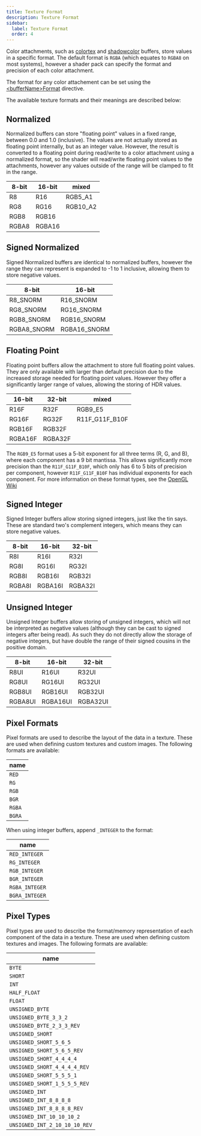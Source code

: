 ```yaml
---
title: Texture Format
description: Texture Format
sidebar:
  label: Texture Format
  order: 4
---
```



Color attachments, such as [colortex](/reference/buffers/colortex) and [shadowcolor](/reference/buffers/shadowcolor) buffers, store values in a specific format. The default format is `RGBA` (which equates to `RGBA8` on most systems), however a shader pack can specify the format and precision of each color attachment.

The format for any color attachement can be set using the [\<bufferName\>Format](/reference/directives/constants/buffer_format) directive.

The available texture formats and their meanings are described below:

## Normalized

Normalized buffers can store "floating point" values in a fixed range, between 0.0 and 1.0 (inclusive).  The values are not actually stored as floating point internally, but as an integer value. However, the result is converted to a floating point during read/write to a color attachment using a normalized format, so the shader will read/write floating point values to the attachments, however any values outside of the range will be clamped to fit in the range.

| 8-bit | 16-bit | mixed    |
| ----- | ------ | -------- |
| R8    | R16    | RGB5_A1  |
| RG8   | RG16   | RGB10_A2 |
| RGB8  | RGB16  |          |
| RGBA8 | RGBA16 |          |

## Signed Normalized

Signed Normalized buffers are identical to normalized buffers, however the range they can represent is expanded to -1 to 1 inclusive, allowing them to store negative values.

| 8-bit       | 16-bit       |
| ----------- | ------------ |
| R8_SNORM    | R16_SNORM    |
| RG8_SNORM   | RG16_SNORM   |
| RGB8_SNORM  | RGB16_SNORM  |
| RGBA8_SNORM | RGBA16_SNORM |

## Floating Point

Floating point buffers allow the attachment to store full floating point values. They are only available with larger than default precision due to the increased storage needed for floating point values. However they offer a significantly larger range of values, allowing the storing of HDR values.

| 16-bit  | 32-bit  | mixed          |
| ------- | ------- | -------------- |
| R16F    | R32F    | RGB9_E5        |
| RG16F   | RG32F   | R11F_G11F_B10F |
| RGB16F  | RGB32F  |                |
| RGBA16F | RGBA32F |                |

The `RGB9_E5` format uses a 5-bit exponent for all three terms (R, G, and B), where each component has a 9 bit mantissa. This allows significantly more precision than the `R11F_G11F_B10F`, which only has 6 to 5 bits of precision per component, however `R11F_G11F_B10F` has individual exponents for each component. For more information on these format types, see the [OpenGL Wiki](https://www.khronos.org/opengl/wiki/Small_Float_Formats)

## Signed Integer

Signed Integer buffers allow storing signed integers, just like the tin says. These are standard two's complement integers, which means they can store negative values.

| 8-bit  | 16-bit  | 32-bit  |
| ------ | ------- | ------- |
| R8I    | R16I    | R32I    |
| RG8I   | RG16I   | RG32I   |
| RGB8I  | RGB16I  | RGB32I  |
| RGBA8I | RGBA16I | RGBA32I |

## Unsigned Integer

Unsigned Integer buffers allow storing of unsigned integers, which will not be interpreted as negative values (although they can be cast to signed integers after being read). As such they do not directly allow the storage of negative integers, but have double the range of their signed cousins in the positive domain.

| 8-bit   | 16-bit   | 32-bit   |
| ------- | -------- | -------- |
| R8UI    | R16UI    | R32UI    |
| RG8UI   | RG16UI   | RG32UI   |
| RGB8UI  | RGB16UI  | RGB32UI  |
| RGBA8UI | RGBA16UI | RGBA32UI |


## Pixel Formats
Pixel formats are used to describe the layout of the data in a texture. These are used when defining custom textures and custom images. The following formats are available:

| name   |
|--------|
| `RED`  |
| `RG`   |
| `RGB`  |
| `BGR`  |
| `RGBA` |
| `BGRA` |

When using integer buffers, append `_INTEGER` to the format:

| name           |
|----------------|
| `RED_INTEGER`  |
| `RG_INTEGER`   |
| `RGB_INTEGER`  |
| `BGR_INTEGER`  |
| `RGBA_INTEGER` |
| `BGRA_INTEGER` |

## Pixel Types
Pixel types are used to describe the format/memory representation of each component of the data in a texture. These are used when defining custom textures and images. The following formats are available:

| name                          |
|-------------------------------|
| `BYTE`                        |
| `SHORT`                       |
| `INT`                         |
| `HALF_FLOAT`                  |
| `FLOAT`                       |
| `UNSIGNED_BYTE`               |
| `UNSIGNED_BYTE_3_3_2`         |
| `UNSIGNED_BYTE_2_3_3_REV`     |
| `UNSIGNED_SHORT`              |
| `UNSIGNED_SHORT_5_6_5`        |
| `UNSIGNED_SHORT_5_6_5_REV`    |
| `UNSIGNED_SHORT_4_4_4_4`      |
| `UNSIGNED_SHORT_4_4_4_4_REV`  |
| `UNSIGNED_SHORT_5_5_5_1`      |
| `UNSIGNED_SHORT_1_5_5_5_REV`  |
| `UNSIGNED_INT`                |
| `UNSIGNED_INT_8_8_8_8`        |
| `UNSIGNED_INT_8_8_8_8_REV`    |
| `UNSIGNED_INT_10_10_10_2`     |
| `UNSIGNED_INT_2_10_10_10_REV` |